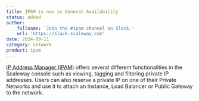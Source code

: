 ```yaml
---
title: IPAM is now in General Availability
status: added
author:
    fullname: 'Join the #ipam channel on Slack.'
    url: 'https://slack.scaleway.com'
date: 2024-09-11
category: network
product: ipam
---
```


[IP Address Manager (IPAM)](/network/ipam/quickstart/) offers several different functionalities in the Scaleway console such as viewing, tagging and filtering private IP addresses. Users can also reserve a private IP on one of their Private Networks and use it to attach an Instance, Load Balancer or Public Gateway to the network.

